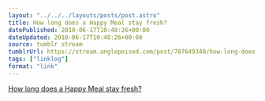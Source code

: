 ```yaml
---
layout: "../../../layouts/posts/post.astro"
title: How long does a Happy Meal stay fresh?
datePublished: 2010-06-17T10:48:26+00:00
dateUpdated: 2010-06-17T10:48:26+00:00
source: tumblr stream
tumblrUrl: https://stream.anglepoised.com/post/707649340/how-long-does-a-happy-meal-stay-fresh
tags: ["linklog"]
format: "link"
---
```


[How long does a Happy Meal stay fresh?][1]

[1]: http://www.getfitokc.com/2010/05/04/how-long-can-does-happy-meal-stay-fresh/
